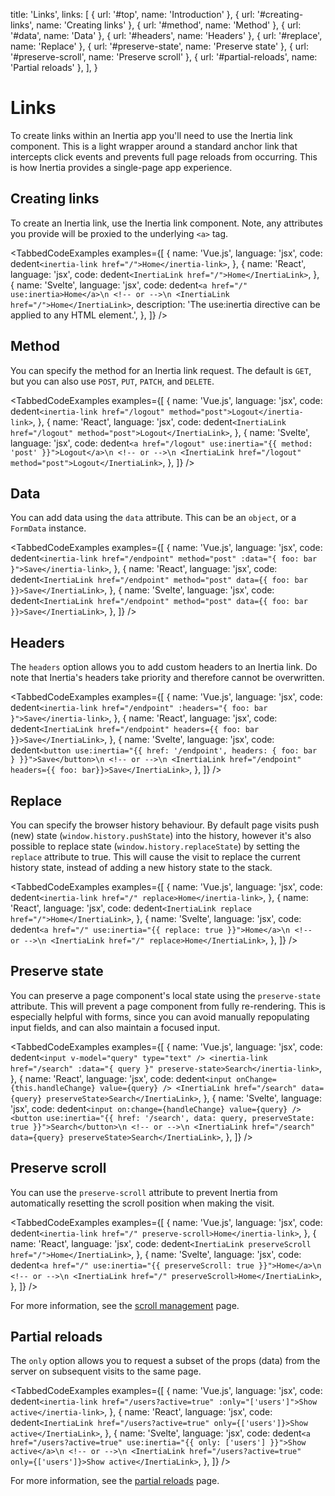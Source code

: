 
  title: 'Links',
  links: [
    { url: '#top', name: 'Introduction' },
    { url: '#creating-links', name: 'Creating links' },
    { url: '#method', name: 'Method' },
    { url: '#data', name: 'Data' },
    { url: '#headers', name: 'Headers' },
    { url: '#replace', name: 'Replace' },
    { url: '#preserve-state', name: 'Preserve state' },
    { url: '#preserve-scroll', name: 'Preserve scroll' },
    { url: '#partial-reloads', name: 'Partial reloads' },
  ],
}

# Links

To create links within an Inertia app you'll need to use the Inertia link component. This is a light wrapper around a standard anchor link that intercepts click events and prevents full page reloads from occurring. This is how Inertia provides a single-page app experience.

## Creating links

To create an Inertia link, use the Inertia link component. Note, any attributes you provide will be proxied to the underlying `<a>` tag.

<TabbedCodeExamples
  examples={[
    {
      name: 'Vue.js',
      language: 'jsx',
      code: dedent`
        <inertia-link href="/">Home</inertia-link>
      `,
    },
    {
      name: 'React',
      language: 'jsx',
      code: dedent`
        <InertiaLink href="/">Home</InertiaLink>
      `,
    },
    {
      name: 'Svelte',
      language: 'jsx',
      code: dedent`
        <a href="/" use:inertia>Home</a>\n
        <!-- or -->\n
        <InertiaLink href="/">Home</InertiaLink>
      `,
      description: 'The use:inertia directive can be applied to any HTML element.',
    },
  ]}
/>

## Method

You can specify the method for an Inertia link request. The default is `GET`, but you can also use `POST`, `PUT`, `PATCH`, and `DELETE`.

<TabbedCodeExamples
  examples={[
    {
      name: 'Vue.js',
      language: 'jsx',
      code: dedent`
        <inertia-link href="/logout" method="post">Logout</inertia-link>
      `,
    },
    {
      name: 'React',
      language: 'jsx',
      code: dedent`
        <InertiaLink href="/logout" method="post">Logout</InertiaLink>
      `,
    },
    {
      name: 'Svelte',
      language: 'jsx',
      code: dedent`
        <a href="/logout" use:inertia="{{ method: 'post' }}">Logout</a>\n
        <!-- or -->\n
        <InertiaLink href="/logout" method="post">Logout</InertiaLink>
      `,
    },
  ]}
/>

## Data

You can add data using the `data` attribute. This can be an `object`, or a `FormData` instance.

<TabbedCodeExamples
  examples={[
    {
      name: 'Vue.js',
      language: 'jsx',
      code: dedent`
        <inertia-link href="/endpoint" method="post" :data="{ foo: bar }">Save</inertia-link>
      `,
    },
    {
      name: 'React',
      language: 'jsx',
      code: dedent`
        <InertiaLink href="/endpoint" method="post" data={{ foo: bar }}>Save</InertiaLink>
      `,
    },
    {
      name: 'Svelte',
      language: 'jsx',
      code: dedent`
        <InertiaLink href="/endpoint" method="post" data={{ foo: bar }}>Save</InertiaLink>
      `,
    },
  ]}
/>

## Headers

The `headers` option allows you to add custom headers to an Inertia link. Do note that Inertia's headers take priority and therefore cannot be overwritten.

<TabbedCodeExamples
  examples={[
    {
      name: 'Vue.js',
      language: 'jsx',
      code: dedent`
        <inertia-link href="/endpoint" :headers="{ foo: bar }">Save</inertia-link>
      `,
    },
    {
      name: 'React',
      language: 'jsx',
      code: dedent`
        <InertiaLink href="/endpoint" headers={{ foo: bar }}>Save</InertiaLink>
      `,
    },
    {
      name: 'Svelte',
      language: 'jsx',
      code: dedent`
        <button use:inertia="{{ href: '/endpoint', headers: { foo: bar } }}">Save</button>\n
        <!-- or -->\n
        <InertiaLink href="/endpoint" headers={{ foo: bar}}>Save</InertiaLink>
      `,
    },
  ]}
/>

## Replace

You can specify the browser history behaviour. By default page visits push (new) state (`window.history.pushState`) into the history, however it's also possible to replace state (`window.history.replaceState`) by setting the `replace` attribute to true. This will cause the visit to replace the current history state, instead of adding a new history state to the stack.

<TabbedCodeExamples
  examples={[
    {
      name: 'Vue.js',
      language: 'jsx',
      code: dedent`
        <inertia-link href="/" replace>Home</inertia-link>
      `,
    },
    {
      name: 'React',
      language: 'jsx',
      code: dedent`
        <InertiaLink replace href="/">Home</InertiaLink>
      `,
    },
    {
      name: 'Svelte',
      language: 'jsx',
      code: dedent`
        <a href="/" use:inertia="{{ replace: true }}">Home</a>\n
        <!-- or -->\n
        <InertiaLink href="/" replace>Home</InertiaLink>
      `,
    },
  ]}
/>

## Preserve state

You can preserve a page component's local state using the `preserve-state` attribute. This will prevent a page component from fully re-rendering. This is especially helpful with forms, since you can avoid manually repopulating input fields, and can also maintain a focused input.

<TabbedCodeExamples
  examples={[
    {
      name: 'Vue.js',
      language: 'jsx',
      code: dedent`
        <input v-model="query" type="text" />
        <inertia-link href="/search" :data="{ query }" preserve-state>Search</inertia-link>
      `,
    },
    {
      name: 'React',
      language: 'jsx',
      code: dedent`
        <input onChange={this.handleChange} value={query} />
        <InertiaLink href="/search" data={query} preserveState>Search</InertiaLink>
      `,
    },
    {
      name: 'Svelte',
      language: 'jsx',
      code: dedent`
        <input on:change={handleChange} value={query} />
        <button use:inertia="{{ href: '/search', data: query, preserveState: true }}">Search</button>\n
        <!-- or -->\n
        <InertiaLink href="/search" data={query} preserveState>Search</InertiaLink>
      `,
    },
  ]}
/>

## Preserve scroll

You can use the `preserve-scroll` attribute to prevent Inertia from automatically resetting the scroll position when making the visit.

<TabbedCodeExamples
  examples={[
    {
      name: 'Vue.js',
      language: 'jsx',
      code: dedent`
        <inertia-link href="/" preserve-scroll>Home</inertia-link>
      `,
    },
    {
      name: 'React',
      language: 'jsx',
      code: dedent`
        <InertiaLink preserveScroll href="/">Home</InertiaLink>
      `,
    },
    {
      name: 'Svelte',
      language: 'jsx',
      code: dedent`
        <a href="/" use:inertia="{{ preserveScroll: true }}">Home</a>\n
        <!-- or -->\n
        <InertiaLink href="/" preserveScroll>Home</InertiaLink>
      `,
    },
  ]}
/>

For more information, see the [scroll management](/scroll-management) page.

## Partial reloads

The `only` option allows you to request a subset of the props (data) from the server on subsequent visits to the same page.

<TabbedCodeExamples
  examples={[
    {
      name: 'Vue.js',
      language: 'jsx',
      code: dedent`
        <inertia-link href="/users?active=true" :only="['users']">Show active</inertia-link>
      `,
    },
    {
      name: 'React',
      language: 'jsx',
      code: dedent`
        <InertiaLink href="/users?active=true" only={['users']}>Show active</InertiaLink>
      `,
    },
    {
      name: 'Svelte',
      language: 'jsx',
      code: dedent`
        <a href="/users?active=true" use:inertia="{{ only: ['users'] }}">Show active</a>\n
        <!-- or -->\n
        <InertiaLink href="/users?active=true" only={['users']}>Show active</InertiaLink>
      `,
    },
  ]}
/>

For more information, see the [partial reloads](/partial-reloads) page.
